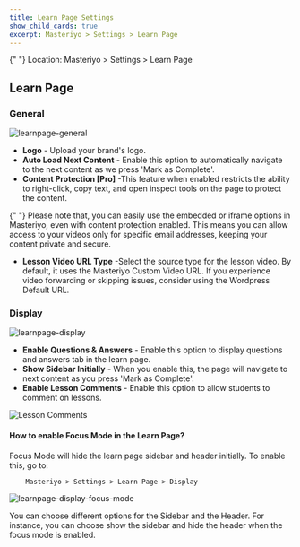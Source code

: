 ```yaml
---
title: Learn Page Settings
show_child_cards: true
excerpt: Masteriyo > Settings > Learn Page
---
```


<Callout>
  {" "}  
  Location: Masteriyo > Settings > Learn Page
<Callout>

## Learn Page

### General

![learnpage-general](https://github.com/user-attachments/assets/469a23c7-5f77-446b-b596-5837b814be5c)

- **Logo** - Upload your brand's logo.
- **Auto Load Next Content** - Enable this option to automatically navigate to the next content as we press 'Mark as Complete'.
- **Content Protection [Pro]** -This feature when enabled restricts the ability to right-click, copy text, and open inspect tools on the page to
protect the content.

<Callout>
  {" "} 
Please note that, you can easily use the embedded or iframe options in Masteriyo, even with content protection enabled. This means you can allow access to your videos only for specific email addresses, keeping your content private and secure.
</Callout>

- **Lesson Video URL Type** -Select the source type for the lesson video. By default, it uses the Masteriyo Custom Video URL. If you experience video forwarding or skipping issues, consider using the Wordpress Default URL.

### Display

![learnpage-display](https://github.com/user-attachments/assets/0dd7d282-4cae-4a21-8fa4-88222526d1f5)

- **Enable Questions & Answers** - Enable this option to display questions and answers tab in the learn page.
- **Show Sidebar Initially** - When you enable this, the page will navigate to next content as you press 'Mark as Complete'.
- **Enable Lesson Comments** - Enable this option to allow students to comment on lessons.

![Lesson Comments](https://github.com/user-attachments/assets/2fb744f8-6d18-4c3c-8c41-87d163fcef61)

#### How to enable Focus Mode in the Learn Page?

Focus Mode will hide the learn page sidebar and header initially. To enable this, go to:

        Masteriyo > Settings > Learn Page > Display

![learnpage-display-focus-mode](https://github.com/user-attachments/assets/2f4f3605-1332-4492-829b-4b15b4c55b64)

You can choose different options for the Sidebar and the Header. For instance, you can choose show the sidebar and hide the header when the focus mode is enabled.
